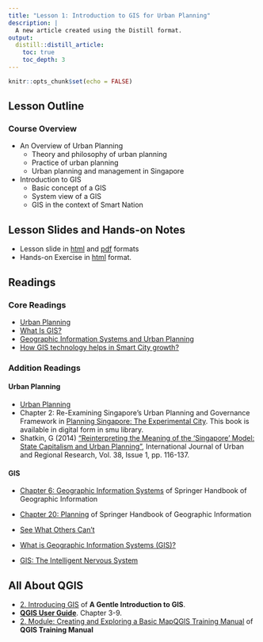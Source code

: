 ```yaml
---
title: "Lesson 1: Introduction to GIS for Urban Planning"
description: |
  A new article created using the Distill format.
output:
  distill::distill_article:
    toc: true
    toc_depth: 3
---
```


```r
knitr::opts_chunk$set(echo = FALSE)
```

## Lesson Outline

### Course Overview

- An Overview of Urban Planning
    - Theory and philosophy of urban planning
    - Practice of urban planning
    - Urban planning and management in Singapore
- Introduction to GIS
    - Basic concept of a GIS
    - System view of a GIS
    - GIS in the context of Smart Nation

## Lesson Slides and Hands-on Notes 

- Lesson slide in [html](../lesson/Lesson01/lesson01-Introduction.html) and [pdf](../lesson/Lesson01/lesson01-Introduction.pdf) formats
- Hands-on Exercise in [html](../Hands-on_Ex/Hands-on_Ex01/Hands-on_Ex01.html) format.


## Readings
### Core Readings

- [Urban Planning](https://www.britannica.com/topic/urban-planning)
- [What Is GIS?](https://www.esri.com/videos/watch?videoid=LHDCRjAxpI0&title=what-is-gis-)
- [Geographic Information Systems and Urban Planning](https://www.youtube.com/watch?v=G9xNKb4T8ZM)
- [How GIS technology helps in Smart City growth?](https://www.youtube.com/watch?v=OuzlMPbx78k)

### Addition Readings

#### Urban Planning

- [Urban Planning](https://en.wikipedia.org/wiki/Urban_planning)
- Chapter 2: Re-Examining Singapore's Urban Planning and Governance Framework in [Planning Singapore: The Experimental City](https://www-taylorfrancis-com.libproxy.smu.edu.sg/books/edit/10.4324/9781351058230/planning-singapore-stephen-hamnett-belinda-yuen). This book is available in digital form in smu library.
- Shatkin, G (2014) ["Reinterpreting the Meaning of the 'Singapore' Model: State Capitalism and Urban Planning"](https://onlinelibrary-wiley-com.libproxy.smu.edu.sg/doi/full/10.1111/1468-2427.12095), International Journal of Urban and Regional Research, Vol. 38, Issue 1, pp. 116-137.

#### GIS

- [Chapter 6: Geographic Information Systems](https://link-springer-com.libproxy.smu.edu.sg/content/pdf/10.1007%2F978-3-540-72680-7_6.pdf) of Springer Handbook of Geographic Information
- [Chapter 20: Planning](https://link-springer-com.libproxy.smu.edu.sg/content/pdf/10.1007%2F978-3-540-72680-7_20.pdf) of Springer Handbook of Geographic Information
- [See What Others Can't](https://www.esri.com/videos/watch?&channelid=UCJ203R9PsZn6wF_zYfsp1SA&videoid=pg7ByVZo_sg&playlistid=PLaPDDLTCmy4bC2dGacC3ZH8YnCl4x7kuB&See%20What%20Others%20Can%27t)

- [What is Geographic Information Systems (GIS)?](https://gisgeography.com/what-gis-geographic-information-systems/)
- [GIS: The Intelligent Nervous System](https://www.esri.com/videos/watch?&channelid=UCJ203R9PsZn6wF_zYfsp1SA&videoid=pg7ByVZo_sg&playlistid=PLaPDDLTCmy4bC2dGacC3ZH8YnCl4x7kuB&See%20What%20Others%20Can%27t)

## All About QGIS

- [2. Introducing GIS](https://docs.qgis.org/3.16/en/docs/gentle_gis_introduction/introducing_gis.html) of **A Gentle Introduction to GIS**.
- [**QGIS User Guide**](https://docs.qgis.org/3.16/en/docs/user_manual/index.html). Chapter 3-9.
- [2. Module: Creating and Exploring a Basic MapQGIS Training Manual](https://docs.qgis.org/3.16/en/docs/training_manual/basic_map/index.html) of **QGIS Training Manual**





